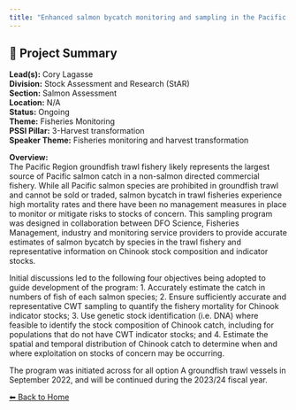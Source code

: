 ```yaml
---
title: "Enhanced salmon bycatch monitoring and sampling in the Pacific region groundfish trawl fishery"
---
```


## 🧬 Project Summary

**Lead(s):** Cory Lagasse  
**Division:** Stock Assessment and Research (StAR)  
**Section:** Salmon Assessment  
**Location:** N/A  
**Status:** Ongoing  
**Theme:** Fisheries Monitoring  
**PSSI Pillar:** 3-Harvest transformation  
**Speaker Theme:** Fisheries monitoring and harvest transformation  

**Overview:**  
The Pacific Region groundfish trawl fishery likely represents the largest
source of Pacific salmon catch in a non-salmon directed commercial fishery.
While all Pacific salmon species are prohibited in groundfish trawl and cannot
be sold or traded, salmon bycatch in trawl fisheries experience high mortality
rates and there have been no management measures in place to monitor or
mitigate risks to stocks of concern. This sampling program was designed in
collaboration between DFO Science, Fisheries Management, industry and
monitoring service providers to provide accurate estimates of salmon bycatch
by species in the trawl fishery and representative information on Chinook
stock composition and indicator stocks.

Initial discussions led to the following four objectives being adopted to
guide development of the program: 1\. Accurately estimate the catch in numbers
of fish of each salmon species; 2\. Ensure sufficiently accurate and
representative CWT sampling to quantify the fishery mortality for Chinook
indicator stocks; 3\. Use genetic stock identification (i.e. DNA) where
feasible to identify the stock composition of Chinook catch, including for
populations that do not have CWT indicator stocks; and 4\. Estimate the
spatial and temporal distribution of Chinook catch to determine when and where
exploitation on stocks of concern may be occurring.

The program was initiated across for all option A groundfish trawl vessels in
September 2022, and will be continued during the 2023/24 fiscal year.



[⬅ Back to Home](../index.qmd)

